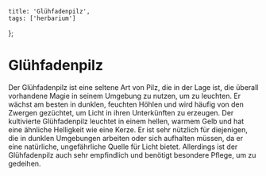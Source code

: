    title: 'Glühfadenpilz',
    tags: ['herbarium']
};

# Glühfadenpilz

Der Glühfadenpilz ist eine seltene Art von Pilz, die in der Lage ist, die überall vorhandene Magie in seinem Umgebung zu nutzen, um zu leuchten.
Er wächst am besten in dunklen, feuchten Höhlen und wird häufig von den Zwergen gezüchtet, um Licht in ihren Unterkünften zu erzeugen.
Der kultivierte Glühfadenpilz leuchtet in einem hellen, warmem Gelb und hat eine ähnliche Helligkeit wie eine Kerze.
Er ist sehr nützlich für diejenigen, die in dunklen Umgebungen arbeiten oder sich aufhalten müssen, da er eine natürliche, ungefährliche Quelle für Licht bietet.
Allerdings ist der Glühfadenpilz auch sehr empfindlich und benötigt besondere Pflege, um zu gedeihen.
